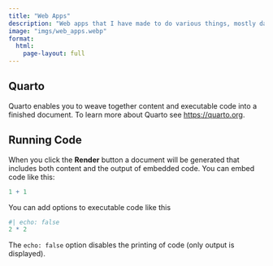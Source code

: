 ```yaml
---
title: "Web Apps"
description: "Web apps that I have made to do various things, mostly data related, specifically I have largely written them in R, Python, Java, JavaScript, and of course a little CSS and HTML."
image: "imgs/web_apps.webp"
format:
  html:
    page-layout: full
---
```


## Quarto

Quarto enables you to weave together content and executable code into a finished document. To learn more about Quarto see <https://quarto.org>.

## Running Code

When you click the **Render** button a document will be generated that includes both content and the output of embedded code. You can embed code like this:

```r
1 + 1
```

You can add options to executable code like this

```r
#| echo: false
2 * 2
```

The `echo: false` option disables the printing of code (only output is displayed).
